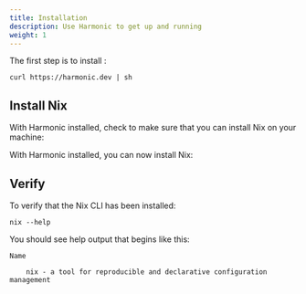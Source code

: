 ```yaml
---
title: Installation
description: Use Harmonic to get up and running
weight: 1
---
```


The first step is to install <Concept text="Harmonic" id="harmonic" />:

```shell
curl https://harmonic.dev | sh
```

## Install Nix

With Harmonic installed, check to make sure that you can install Nix on your machine:

<Harmonic command="plan" />

With Harmonic installed, you can now install Nix:

<Harmonic command="install" />

## Verify

To verify that the Nix CLI has been installed:

```shell
nix --help
```

You should see help output that begins like this:

```shell
Name

    nix - a tool for reproducible and declarative configuration management
```

[harmonic]: https://github.com/DeterminateSystems/harmonic
